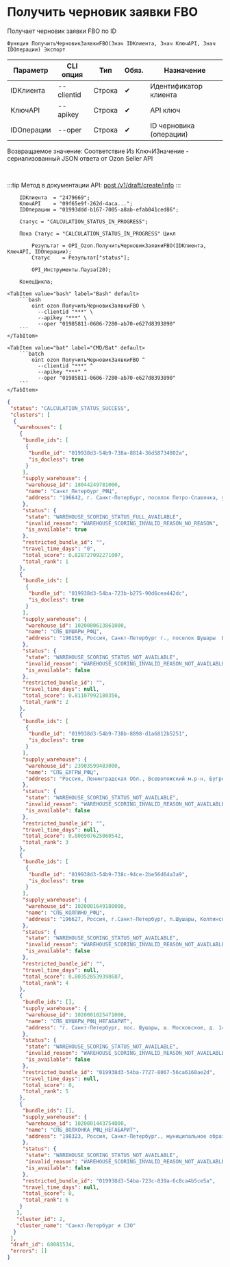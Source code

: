 ﻿---
sidebar_position: 5
description: Получить черновик заявки FBO и другие функции для работы с Ozon в Открытом пакете интеграций - бесплатной open-source библиотеке интеграций для 1С:Предприятие 8, OneScript и CLI
keywords: [1C, 1С, 1С:Предприятие, 1С:Предприятие 8.3, API, Интеграция, Сервисы, Обмен, OneScript, CLI, Ozon]
---


# Получить черновик заявки FBO
 Получает черновик заявки FBO по ID



`Функция ПолучитьЧерновикЗаявкиFBO(Знач IDКлиента, Знач КлючAPI, Знач IDОперации) Экспорт`

  | Параметр | CLI опция | Тип | Обяз. | Назначение |
  |-|-|-|-|-|
  | IDКлиента | --clientid | Строка | &#x2714; | Идентификатор клиента |
  | КлючAPI | --apikey | Строка | &#x2714; | API ключ |
  | IDОперации | --oper | Строка | &#x2714; | ID черновика (операции) |

  
  Возвращаемое значение:   Соответствие Из КлючИЗначение - сериализованный JSON ответа от Ozon Seller API

<br/>

:::tip
Метод в документации API: [post /v1/draft/create/info](https://docs.ozon.ru/api/seller/#operation/SupplyDraftAPI_DraftCreateInfo)
:::
<br/>



```bsl title="Пример использования для 1С:Предприятие/OneScript"
    IDКлиента  = "2479669";
    КлючAPI    = "09f65e9f-262d-4aca...";
    IDОперации = "01993ddd-b167-7005-a8ab-efab041ced86";

    Статус = "CALCULATION_STATUS_IN_PROGRESS";

    Пока Статус = "CALCULATION_STATUS_IN_PROGRESS" Цикл

        Результат = OPI_Ozon.ПолучитьЧерновикЗаявкиFBO(IDКлиента, КлючAPI, IDОперации);
        Статус    = Результат["status"];

        OPI_Инструменты.Пауза(20);

    КонецЦикла;
```
    

 <Tabs>
  
    <TabItem value="bash" label="Bash" default>
        ```bash
            oint ozon ПолучитьЧерновикЗаявкиFBO \
              --clientid "***" \
              --apikey "***" \
              --oper "01985811-0606-7280-ab70-e627d8393890"
        ```
    </TabItem>
  
    <TabItem value="bat" label="CMD/Bat" default>
        ```batch
            oint ozon ПолучитьЧерновикЗаявкиFBO ^
              --clientid "***" ^
              --apikey "***" ^
              --oper "01985811-0606-7280-ab70-e627d8393890"
        ```
    </TabItem>
</Tabs>


```json title="Результат"
{
 "status": "CALCULATION_STATUS_SUCCESS",
 "clusters": [
  {
   "warehouses": [
    {
     "bundle_ids": [
      {
       "bundle_id": "019938d3-54b9-738a-8814-36d58734802a",
       "is_docless": true
      }
     ],
     "supply_warehouse": {
      "warehouse_id": 18044249781000,
      "name": "Санкт_Петербург_РФЦ",
      "address": "196642, г. Санкт-Петербург, поселок Петро-Славянка, ул.Софийская, 118 корпус 4 строение 1"
     },
     "status": {
      "state": "WAREHOUSE_SCORING_STATUS_FULL_AVAILABLE",
      "invalid_reason": "WAREHOUSE_SCORING_INVALID_REASON_NO_REASON",
      "is_available": true
     },
     "restricted_bundle_id": "",
     "travel_time_days": "0",
     "total_score": 0.828727092271007,
     "total_rank": 1
    },
    {
     "bundle_ids": [
      {
       "bundle_id": "019938d3-54ba-723b-b275-90d6cea442dc",
       "is_docless": true
      }
     ],
     "supply_warehouse": {
      "warehouse_id": 1020000613861000,
      "name": "СПБ_ШУШАРЫ_РФЦ",
      "address": "196158, Россия, Санкт-Петербург г., поселок Шушары  Вн.Тер.Г., Московское ш., д. 143, стр. 1"
     },
     "status": {
      "state": "WAREHOUSE_SCORING_STATUS_NOT_AVAILABLE",
      "invalid_reason": "WAREHOUSE_SCORING_INVALID_REASON_NOT_AVAILABLE_RANK",
      "is_available": false
     },
     "restricted_bundle_id": "",
     "travel_time_days": null,
     "total_score": 0.81107992180356,
     "total_rank": 2
    },
    {
     "bundle_ids": [
      {
       "bundle_id": "019938d3-54b9-738b-8898-d1a6812b5251",
       "is_docless": true
      }
     ],
     "supply_warehouse": {
      "warehouse_id": 23903599483000,
      "name": "СПБ_БУГРЫ_РФЦ",
      "address": "Россия, Ленинградская Обл., Всеволожский м.р-н, Бугровское С.П., Бугры Массив тер., Шоссейная ул., зд. 50, к. 1."
     },
     "status": {
      "state": "WAREHOUSE_SCORING_STATUS_NOT_AVAILABLE",
      "invalid_reason": "WAREHOUSE_SCORING_INVALID_REASON_NOT_AVAILABLE_RANK",
      "is_available": false
     },
     "restricted_bundle_id": "",
     "travel_time_days": null,
     "total_score": 0.806907625060542,
     "total_rank": 3
    },
    {
     "bundle_ids": [
      {
       "bundle_id": "019938d3-54b9-738c-94ce-2be56d64a3a9",
       "is_docless": true
      }
     ],
     "supply_warehouse": {
      "warehouse_id": 1020001649180000,
      "name": "СПБ_КОЛПИНО_РФЦ",
      "address": "196627, Россия, г.Санкт-Петербург, п.Шушары, Колпинское шоссе, д.135, к.2, стр.1"
     },
     "status": {
      "state": "WAREHOUSE_SCORING_STATUS_NOT_AVAILABLE",
      "invalid_reason": "WAREHOUSE_SCORING_INVALID_REASON_NOT_AVAILABLE_RANK",
      "is_available": false
     },
     "restricted_bundle_id": "",
     "travel_time_days": null,
     "total_score": 0.803528539398687,
     "total_rank": 4
    },
    {
     "bundle_ids": [],
     "supply_warehouse": {
      "warehouse_id": 1020001025471000,
      "name": "СПБ_ШУШАРЫ_РФЦ_НЕГАБАРИТ",
      "address": "г. Санкт-Петербург, пос. Шушары, ш. Московское, д. 141, корп. 2, стр. 1"
     },
     "status": {
      "state": "WAREHOUSE_SCORING_STATUS_NOT_AVAILABLE",
      "invalid_reason": "WAREHOUSE_SCORING_INVALID_REASON_NOT_AVAILABLE_MATRIX",
      "is_available": false
     },
     "restricted_bundle_id": "019938d3-54ba-7727-8067-56ca6160ae2d",
     "travel_time_days": null,
     "total_score": 0,
     "total_rank": 5
    },
    {
     "bundle_ids": [],
     "supply_warehouse": {
      "warehouse_id": 1020001443754000,
      "name": "СПБ_ВОЛХОНКА_РФЦ_НЕГАБАРИТ",
      "address": "198323, Россия, Санкт-Петербург., муниципальное образование города федерального значения Санкт-Петербурга муниципальный округ Горелово, Волхонское шоссе, дом 108, строение 5"
     },
     "status": {
      "state": "WAREHOUSE_SCORING_STATUS_NOT_AVAILABLE",
      "invalid_reason": "WAREHOUSE_SCORING_INVALID_REASON_NOT_AVAILABLE_MATRIX",
      "is_available": false
     },
     "restricted_bundle_id": "019938d3-54ba-723c-839a-6c8ca4b5ce5a",
     "travel_time_days": null,
     "total_score": 0,
     "total_rank": 6
    }
   ],
   "cluster_id": 2,
   "cluster_name": "Санкт-Петербург и СЗО"
  }
 ],
 "draft_id": 68081534,
 "errors": []
}
```

